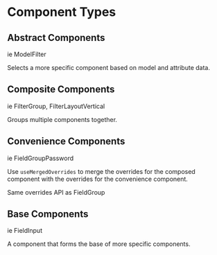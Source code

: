 # Component Types

## Abstract Components

ie ModelFilter

Selects a more specific component based on model and attribute data.

## Composite Components

ie FilterGroup, FilterLayoutVertical

Groups multiple components together.

## Convenience Components

ie FieldGroupPassword

Use `useMergedOverrides` to merge the overrides for the composed component with the overrides for the convenience component.

Same overrides API as FieldGroup

## Base Components

ie FieldInput

A component that forms the base of more specific components.

